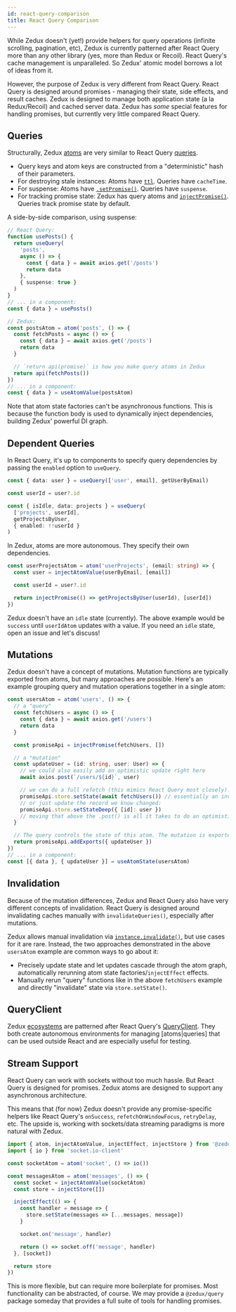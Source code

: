 ```yaml
---
id: react-query-comparison
title: React Query Comparison
---
```


While Zedux doesn't (yet!) provide helpers for query operations (infinite scrolling, pagination, etc), Zedux is currently patterned after React Query more than any other library (yes, more than Redux or Recoil). React Query's cache management is unparalleled. So Zedux' atomic model borrows a lot of ideas from it.

However, the purpose of Zedux is very different from React Query. React Query is designed around promises - managing their state, side effects, and result caches. Zedux is designed to manage both application state (a la Redux/Recoil) and cached server data. Zedux has _some_ special features for handling promises, but currently very little compared React Query.

## Queries

Structurally, Zedux [atoms](../api/classes/Atom) are very similar to React Query [queries](https://react-query.tanstack.com/guides/queries).

- Query keys and atom keys are constructed from a "deterministic" hash of their parameters.
- For destroying stale instances: Atoms have [`ttl`](../api/classes/Atom#ttl). Queries have `cacheTime`.
- For suspense: Atoms have [`.setPromise()`](../api/classes/AtomApi#setpromise). Queries have `suspense`.
- For tracking promise state: Zedux has query atoms and [`injectPromise()`](../api/injectors/injectPromise). Queries track promise state by default.

A side-by-side comparison, using suspense:

```ts
// React Query:
function usePosts() {
  return useQuery(
    'posts',
    async () => {
      const { data } = await axios.get('/posts')
      return data
    },
    { suspense: true }
  )
}
// ... in a component:
const { data } = usePosts()

// Zedux:
const postsAtom = atom('posts', () => {
  const fetchPosts = async () => {
    const { data } = await axios.get('/posts')
    return data
  }

  // `return api(promise)` is how you make query atoms in Zedux
  return api(fetchPosts())
})
// ... in a component:
const { data } = useAtomValue(postsAtom)
```

Note that atom state factories can't be asynchronous functions. This is because the function body is used to dynamically inject dependencies, building Zedux' powerful DI graph.

## Dependent Queries

In React Query, it's up to components to specify query dependencies by passing the `enabled` option to `useQuery`.

```ts
const { data: user } = useQuery(['user', email], getUserByEmail)

const userId = user?.id

const { isIdle, data: projects } = useQuery(
  ['projects', userId],
  getProjectsByUser,
  { enabled: !!userId }
)
```

In Zedux, atoms are more autonomous. They specify their own dependencies.

```ts
const userProjectsAtom = atom('userProjects', (email: string) => {
  const user = injectAtomValue(userByEmail, [email])

  const userId = user?.id

  return injectPromise(() => getProjectsByUser(userId), [userId])
})
```

Zedux doesn't have an `idle` state (currently). The above example would be `success` until `userIdAtom` updates with a value. If you need an `idle` state, open an issue and let's discuss!

## Mutations

Zedux doesn't have a concept of mutations. Mutation functions are typically exported from atoms, but many approaches are possible. Here's an example grouping query and mutation operations together in a single atom:

```ts
const usersAtom = atom('users', () => {
  // a "query"
  const fetchUsers = async () => {
    const { data } = await axios.get('/users')
    return data
  }

  const promiseApi = injectPromise(fetchUsers, [])

  // a "mutation"
  const updateUser = (id: string, user: User) => {
    // we could also easily add an optimistic update right here
    await axios.post(`/users/${id}`, user)

    // we can do a full refetch (this mimics React Query most closely):
    promiseApi.store.setState(await fetchUsers()) // essentially an invalidation
    // or just update the record we know changed:
    promiseApi.store.setStateDeep({ [id]: user })
    // moving that above the .post() is all it takes to do an optimistic update
  }

  // The query controls the state of this atom. The mutation is exported:
  return promiseApi.addExports({ updateUser })
})
// ... in a component:
const [{ data }, { updateUser }] = useAtomState(usersAtom)
```

## Invalidation

Because of the mutation differences, Zedux and React Query also have very different concepts of invalidation. React Query is designed around invalidating caches manually with `invalidateQueries()`, especially after mutations.

Zedux allows manual invalidation via [`instance.invalidate()`](../api/classes/AtomInstance#invalidate), but use cases for it are rare. Instead, the two approaches demonstrated in the above `usersAtom` example are common ways to go about it:

- Precisely update state and let updates cascade through the atom graph, automatically rerunning atom state factories/`injectEffect` effects.
- Manually rerun "query" functions like in the above `fetchUsers` example and directly "invalidate" state via `store.setState()`.

## QueryClient

Zedux [ecosystems](../api/classes/Ecosystem) are patterned after React Query's [QueryClient](https://react-query.tanstack.com/reference/QueryClient). They both create autonomous environments for managing [atoms|queries] that can be used outside React and are especially useful for testing.

## Stream Support

React Query can work with sockets without too much hassle. But React Query is designed for promises. Zedux atoms are designed to support any asynchronous architecture.

This means that (for now) Zedux doesn't provide any promise-specific helpers like React Query's `onSuccess`, `refetchOnWindowFocus`, `retryDelay`, etc. The upside is, working with sockets/data streaming paradigms is more natural with Zedux.

```ts
import { atom, injectAtomValue, injectEffect, injectStore } from '@zedux/react'
import { io } from 'socket.io-client'

const socketAtom = atom('socket', () => io())

const messagesAtom = atom('messages', () => {
  const socket = injectAtomValue(socketAtom)
  const store = injectStore([])

  injectEffect(() => {
    const handler = message => {
      store.setState(messages => [...messages, message])
    }

    socket.on('message', handler)

    return () => socket.off('message', handler)
  }, [socket])

  return store
})
```

This is more flexible, but can require more boilerplate for promises. Most functionality can be abstracted, of course. We may provide a `@zedux/query` package someday that provides a full suite of tools for handling promises.

